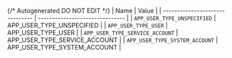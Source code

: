 {/* Autogenerated DO NOT EDIT  */}
| Name                            | Value                           |
| ------------------------------- | ------------------------------- |
| `APP_USER_TYPE_UNSPECIFIED`     | APP_USER_TYPE_UNSPECIFIED       |
| `APP_USER_TYPE_USER`            | APP_USER_TYPE_USER              |
| `APP_USER_TYPE_SERVICE_ACCOUNT` | APP_USER_TYPE_SERVICE_ACCOUNT   |
| `APP_USER_TYPE_SYSTEM_ACCOUNT`  | APP_USER_TYPE_SYSTEM_ACCOUNT    |